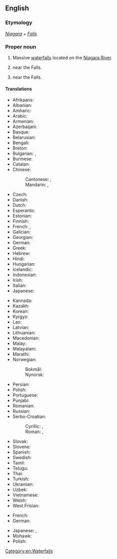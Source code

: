 ==English==
{{wikipedia}}

===Etymology===
''[[Niagara]]'' + ''[[falls|Falls]]''

===Proper noun===
{{en-proper noun|head=[[Niagara]] [[falls|Falls]]}}

# Massive [[waterfall]]s located on the [[Niagara River]].
# {{place|en|city|s/New York}} near the Falls.
# {{place|en|city|p/Ontario}} near the Falls.

====Translations====
{{trans-top|waterfalls}}
* Afrikaans: {{t|af|Niagara-waterval}}
* Albanian: {{t|sq|Ujëvarat e Niagarës}}
* Amharic: {{t|am|ናያግራ ፏፏቴዎች}}
* Arabic: {{t|ar|شلالات نياجارا|m-p|tr=šalālāt nīāǧārā}}
* Armenian: {{t|hy|Նիագարայի ջրվեժ}}
* Azerbaijani: {{t|az|Niaqara şəlaləsi}}
* Basque: {{t|eu|Niagarako ur-jauziak|p}}
* Belarusian: {{t|be|Ніягарскі вадаспад|m}}
* Bengali: {{t|bn|নায়াগ্রা জলপ্রপাত}}
* Breton: {{t|br|Lammoù-dour an Niagara}}
* Bulgarian: {{t|bg|Ниагарски водопад|m}}, {{t|bg|Ниагара|f}}
* Burmese: {{t|my|နိုင်အာဂရာ ရေတံခွန်}}
* Catalan: {{t|ca|cascades del Niàgara|f-p}}
* Chinese:
*: Cantonese: {{t|yue|尼亞加拉瀑布}}, {{t|yue|尼亚加拉瀑布|tr=nei4 aa3 gaa1 laai1 buk6 bou3}}
*: Mandarin: {{t+|cmn|尼亞加拉瀑布}}, {{t+|cmn|尼亚加拉瀑布|tr=Níyàjiālā Pùbù}}
* Czech: {{t|cs|Niagarské vodopády|m-p}}
* Danish: {{t|da|Niagaravandfaldene|c-p}}
* Dutch: {{t|nl|Niagarawatervallen|p}}
* Esperanto: {{t|eo|Niagara Akvofalaro}}
* Estonian: {{t|et|Niagara juka}}
* Finnish: {{t|fi|[[Niagaran]] [[putoukset]]|p}}
* French: {{t|fr|chutes du Niagara|f-p}}, {{t|fr|chutes Niagara|f-p}}
* Galician: {{t|gl|Cataratas do Niágara|f-p}}
* Georgian: {{t|ka|ნიაგარის ჩანჩქერი}}
* German: {{t+|de|Niagarafälle|m-p}}
* Greek: {{t|el|Καταρράκτες του Νιαγάρα|f-p}}
* Hebrew: {{t|he|מפלי ניאגרה|m-p|tr=mapali niágarah}}
* Hindi: {{t|hi|नायाग्रा जल प्रपात}}
* Hungarian: {{t|hu|Niagara-vízesés|p}}
* Icelandic: {{t|is|Níagara-fossar|m-p}}
* Indonesian: {{t|id|Air Terjun Niagara}}
* Irish: {{t|ga|Eas Niagara|m}}
* Italian: {{t|it|cascate del Niagara|f-p}}
* Japanese: {{t|ja|ナイアガラの滝|tr=naiagaranotaki}}
{{trans-mid}}
* Kannada: {{t|kn|ನಯಾಗರ ಜಲಪಾತ}}
* Kazakh: {{t|kk|Ниагара сарқырамасы}}
* Korean: {{t|ko|나이아가라 폭포}}
* Kyrgyz: {{t|ky|Ниагара шаркыратмасы}}
* Lao: {{t|lo|ນ້ຳຕົກຕາດນີອາກາລາ}}
* Latvian: {{t|lv|Niagāras ūdenskritums|m}}
* Lithuanian: {{t|lt|Niagaros krioklys|m}}
* Macedonian: {{t|mk|Нијагарски Водопади|m-p}}
* Malay: {{t|ms|Air Terjun Niagara}}
* Malayalam: {{t|ml|നയാഗ്ര വെള്ളച്ചാട്ടം}}
* Marathi: {{t|mr|नायगारा धबधबा}}
* Norwegian:
*: Bokmål: {{t|nb|Niagarafallene|m-p}}
*: Nynorsk: {{t|nn|Niagarafalla|m-p}}
* Persian: {{t|fa|آبشارهای نیاگارا|tr=âbšâr-hâ niâgârâ}}
* Polish: {{t+|pl|Niagara|f}}
* Portuguese: {{t|pt|Cataratas do Niágara|f-p}}
* Punjabi: {{t|pa|ਨਿਆਗਰਾ ਝਰਨਾ}}
* Romanian: {{t|ro|Cascada Niagara|f}}
* Russian: {{t|ru|Ниага́рский водопа́д|m}}
* Serbo-Croatian: 
*: Cyrillic: {{t|sh|Нијагарини водопади|m-p}}, {{t|sh|Слапови Ниагаре|m-p}}
*: Roman: {{t|sh|Nijagarini vodopadi|m-p}}, {{t|sh|Slapovi Niagare|m-p}}
* Slovak: {{t|sk|Niagarské vodopády|m-p}}
* Slovene: {{t|sl|Niagarski slapovi|m-p}}
* Spanish: {{t|es|cataratas del Niágara|f-p}}
* Swedish: {{t|sv|Niagarafallen|c-p}}
* Tamil: {{t|ta|நயாகரா அருவி}}
* Telugu: {{t|te|నయాగరా జలపాతం}}
* Thai: {{t|th|น้ำตกไนแอการา|tr=náam-dtòk nai-ɛɛ-gaa-raa}}
* Turkish: {{t|tr|Niagara Şelaleleri|p}}
* Ukrainian: {{t|uk|Ніага́рський водоспа́д|m}}
* Uzbek: {{t|uz|Niagara sharsharasi}}
* Vietnamese: {{t|vi|thác Niagara}}
* Welsh: {{t|cy|Rhaeadr Niagara|f}}
* West Frisian: {{t|fy|Niagarawetterfal}}
{{trans-bottom}}
{{trans-top|a city}}
* French: {{t|fr|Niagara Falls|f}}
* German: {{t|de|Niagara Falls|n}}
{{trans-mid}}
* Japanese: {{t|ja|ナイアガラ・フォールズ|tr=naiagara fōruzu}}, {{t|ja|ナイアガラフォールズ|tr=naiagarafōruzu}}
* Mohawk: {{t|moh|Tkaniá:taren’s}}
* Polish: {{t+|pl|Niagara Falls|n}}
{{trans-bottom}}

[[Category:en:Waterfalls]]
